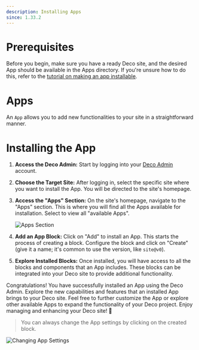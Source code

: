 ```yaml
---
description: Installing Apps
since: 1.33.2
---
```


# Prerequisites

Before you begin, make sure you have a ready Deco site, and the desired App
should be available in the Apps directory. If you're unsure how to do this,
refer to the
[tutorial on making an app installable](https://deco.cx/docs/en/developing/making-an-app-installable).

# Apps

An `App` allows you to add new functionalities to your site in a straightforward
manner.

# Installing the App

1. **Access the Deco Admin:** Start by logging into your
   [Deco Admin](https://admin.deco.cx) account.

2. **Choose the Target Site:** After logging in, select the specific site where
   you want to install the App. You will be directed to the site's homepage.

3. **Access the "Apps" Section:** On the site's homepage, navigate to the "Apps"
   section. This is where you will find all the Apps available for installation.
   Select to view all "available Apps".

   ![Apps Section](https://github.com/deco-cx/apps/assets/882438/e2533612-6828-4fb6-9959-96f000ca3537)

4. **Add an App Block:** Click on "Add" to install an App. This starts the
   process of creating a block. Configure the block and click on "Create" (give
   it a name; it's common to use the version, like `site@v0`).

5. **Explore Installed Blocks:** Once installed, you will have access to all the
   blocks and components that an App includes. These blocks can be integrated
   into your Deco site to provide additional functionality.

Congratulations! You have successfully installed an App using the Deco Admin.
Explore the new capabilities and features that an installed App brings to your
Deco site. Feel free to further customize the App or explore other available
Apps to expand the functionality of your Deco project. Enjoy managing and
enhancing your Deco site! 🚀

> You can always change the App settings by clicking on the created block.

![Changing App Settings](https://github.com/deco-cx/apps/assets/882438/5cf7fe48-89b1-47cd-be82-2f7ff601e640)
